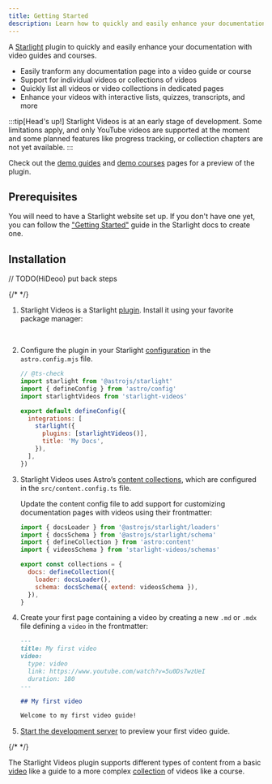 ```yaml
---
title: Getting Started
description: Learn how to quickly and easily enhance your documentation with video guides and courses using the Starlight Videos plugin.
---
```


A [Starlight](https://starlight.astro.build) plugin to quickly and easily enhance your documentation with video guides and courses.

- Easily tranform any documentation page into a video guide or course
- Support for individual videos or collections of videos
- Quickly list all videos or video collections in dedicated pages
- Enhance your videos with interactive lists, quizzes, transcripts, and more

:::tip[Head's up!]
Starlight Videos is at an early stage of development.
Some limitations apply, and only YouTube videos are supported at the moment and some planned features like progress tracking, or collection chapters are not yet available.
:::

Check out the [demo guides](/demo/video-guides/) and [demo courses](/demo/video-courses/) pages for a preview of the plugin.

## Prerequisites

You will need to have a Starlight website set up.
If you don't have one yet, you can follow the ["Getting Started"](https://starlight.astro.build/getting-started) guide in the Starlight docs to create one.

## Installation


// TODO(HiDeoo) put back steps

{/* <Steps> */}

1. Starlight Videos is a Starlight [plugin](https://starlight.astro.build/reference/plugins/). Install it using your favorite package manager:

   <PackageManagers pkg="starlight-videos" />
   <br />

2. Configure the plugin in your Starlight [configuration](https://starlight.astro.build/reference/configuration/#plugins) in the `astro.config.mjs` file.

   ```js title="astro.config.mjs" ins={4,9}
   // @ts-check
   import starlight from '@astrojs/starlight'
   import { defineConfig } from 'astro/config'
   import starlightVideos from 'starlight-videos'

   export default defineConfig({
     integrations: [
       starlight({
         plugins: [starlightVideos()],
         title: 'My Docs',
       }),
     ],
   })
   ```

3. Starlight Videos uses Astro’s [content collections](https://docs.astro.build/en/guides/content-collections/), which are configured in the `src/content.config.ts` file.

   Update the content config file to add support for customizing documentation pages with videos using their frontmatter:

   ```js title="src/content.config.ts" ins={4} ins="{ extend: videosSchema }"
   import { docsLoader } from '@astrojs/starlight/loaders'
   import { docsSchema } from '@astrojs/starlight/schema'
   import { defineCollection } from 'astro:content'
   import { videosSchema } from 'starlight-videos/schemas'

   export const collections = {
     docs: defineCollection({
       loader: docsLoader(),
       schema: docsSchema({ extend: videosSchema }),
     }),
   }
   ```

4. Create your first page containing a video by creating a new `.md` or `.mdx` file defining a `video` in the frontmatter:

   ```md title="src/content/docs/videos/getting-started.md" {3-6}
   ---
   title: My first video
   video:
     type: video
     link: https://www.youtube.com/watch?v=5u0Ds7wzUeI
     duration: 180
   ---

   ## My first video

   Welcome to my first video guide!
   ```

5. [Start the development server](https://starlight.astro.build/getting-started/#start-the-development-server) to preview your first video guide.

{/* </Steps> */}

The Starlight Videos plugin supports different types of content from a basic [video](/content/video/) like a guide to a more complex [collection](/content/collection/) of videos like a course.
